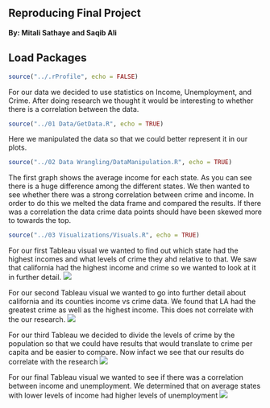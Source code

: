 Reproducing Final Project
------------------------
**By: Mitali Sathaye and Saqib Ali**


Load Packages
------
```r
source("../.rProfile", echo = FALSE)
```

For our data we decided to use statistics on Income, Unemployment, and Crime. After doing research we thought it would be interesting to whether there is a correlation between the data.
```r
source("../01 Data/GetData.R", echo = TRUE)
```



Here we manipulated the data so that we could better represent it in our plots.
```r
source("../02 Data Wrangling/DataManipulation.R", echo = TRUE)
```

The first graph shows the average income for each state. As you can see there is a huge difference among the different states. We then wanted to see whether there was a strong correlation between crime and income. In order to do this we melted the data frame and compared the results. If there was a correlation the data crime data points should have been skewed more to towards the top.
```r
source("../03 Visualizations/Visuals.R", echo = TRUE)
```

For our first Tableau visual we wanted to find out which state had the highest incomes and what levels of crime they ahd relative to that. We saw that california had the highest income and crime so we wanted to look at it in further detail.
![](./pic2.png)

For our second Tableau visual we wanted to go into further detail about california and its counties income vs crime data. We found that LA had the greatest crime as well as the highest income. This does not correlate with the our research.
![](./pic1.png)

For our third Tableau we decided to divide the levels of crime by the population so that we could have results that would translate to crime per capita and be easier to compare. Now infact we see that our results do correlate with the research
![](./pic5.png)



For our final Tableau visual we wanted to see if there was a correlation between income and unemployment. We determined that on average states with lower levels of income had higher levels of unemployment
![](./pic3.png)



